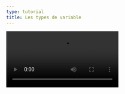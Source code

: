 ```yaml
---
type: tutorial
title: Les types de variable
---
```


<Video src="/videos/roxana/capsule-variables.mp4" controls />

<Box icon="question-mark">

  ### Teste tes connaissances

  1. Comment déclare-t-on une chaîne de caractères ?

    <MultipleChoice>
      <Option message="Ce n’est pas la bonne réponse, on déclare une chaîne de caractères avec des guillemets. Il est important de respecter cela car les guillemets sont utilisés pour différencier les chaînes de caractères des autres types de variables dans Pico-8.">Avec des accolades \{ }</Option>
      <Option message="Ce n’est pas la bonne réponse, on déclare une chaîne de caractères avec des guillemets. Il est important de respecter cela car les guillemets sont utilisés pour différencier les chaînes de caractères des autres types de variables dans Pico-8.">Avec des crochets [ ]</Option>
      <Option isCorrect message="C’est la bonne réponse, on déclare une chaîne de caractères avec des guillemets. Il est important de respecter cela car les guillemets sont utilisés pour différencier les chaînes de caractères des autres types de variables dans Pico-8.">Avec des guillemets " "</Option>
    </MultipleChoice>

  2. Quel est le type de variable utilisé pour stocker des nombres entiers ?

    <MultipleChoice>
      <Option isCorrect message="C’est la bonne réponse, en Pico-8, le type de variable utilisé pour stocker des nombres entiers est numérique. Les tableaux peuvent stocker des collections de valeurs différentes et les booléens peuvent stocker deux valeurs différentes : vrai ou faux.">Numérique</Option>
      <Option message="Ce n’est pas la bonne réponse, en Pico-8, le type de variable utilisé pour stocker des nombres entiers est numérique. Les tableaux peuvent stocker des collections de valeurs différentes et les booléens peuvent stocker deux valeurs différentes : vrai ou faux.">Tableaux</Option>
      <Option message="Ce n’est pas la bonne réponse, en Pico-8, le type de variable utilisé pour stocker des nombres entiers est numérique. Les tableaux peuvent stocker des collections de valeurs différentes et les booléens peuvent stocker deux valeurs différentes : vrai ou faux.
">Booléens</Option>
    </MultipleChoice>
    
  3. Quelle est la différence entre une variable locale et une variable globale ?

    <MultipleChoice>
      <Option message="Ce n’est pas la bonne réponse, la variable locale est déclarée à l'intérieur d'une fonction et n'est accessible que dans celle-ci, tandis que la variable globale est déclarée à l'extérieur de toutes les fonctions et peut être utilisée dans toutes les fonctions. ">Les variables locales sont accessibles partout dans le programme, tandis que les variables globales ne peuvent être utilisées que dans la fonction où elles sont déclarées.</Option>
      <Option message="Ce n’est pas la bonne réponse, la variable locale est déclarée à l'intérieur d'une fonction et n'est accessible que dans celle-ci, tandis que la variable globale est déclarée à l'extérieur de toutes les fonctions et peut être utilisée dans toutes les fonctions.">Les variables globales sont déclarées à l'intérieur des fonctions, tandis que les variables locales peuvent être déclarées n'importe où.</Option>
      <Option isCorrect message="C'est la bonne réponse.">Les variables locales sont accessibles uniquement dans la fonction où elles sont déclarées, tandis que les variables globales peuvent être utilisées dans toutes les fonctions du programme.</Option>
    </MultipleChoice>
</Box>

<Box icon="check-list">

  ## Checklist

  <Checklist>
  - [ ] J'ai compris le rôle de chaque variable.
  - [ ] J'ai compris la différence entre variables locales et globales.
  </Checklist>
</Box>
